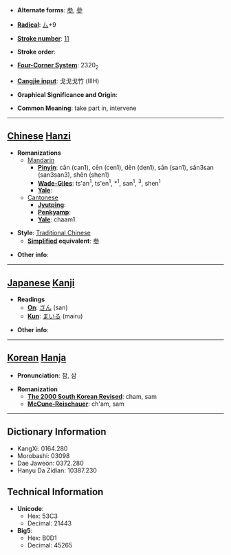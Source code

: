 * '''Alternate forms''': [[参]], [[參]]

* '''[[Wiktionary:Chinese radical index| Radical]]''': [[Wiktionary:Chinese radical index 厶|厶]]+9

* '''[[Wiktionary:Chinese total strokes index|Stroke number]]''': [[Wiktionary:Chinese total strokes index 11|11]]

* '''Stroke order''': 

* '''[[Wiktionary:Chinese four corner index|Four-Corner System]]''': 2320<sub>2</sub>

* '''[[Wiktionary:Chinese Cangjie index|Cangjie input]]''': 戈戈戈竹 (IIIH)

* '''Graphical Significance and Origin''': 

* '''Common Meaning''': take part in, intervene

----

== [[Chinese]] [[Hanzi]] ==

* '''Romanizations'''
** [[Mandarin]]
*** '''[[Pinyin]]''': cān (can1), cēn (cen1), dēn (den1), sān (san1), sǎn3san (san3san3), shēn (shen1)
*** '''[[Wade-Giles]]''': ts'an<sup>1</sup>, ts'en<sup>1</sup>, *<sup>1</sup>, san<sup>1</sup>, <sup>3</sup>, shen<sup>1</sup>
*** '''[[Yale]]''': 
**[[Cantonese]]
***'''[[Jyutping]]''':
***'''[[Penkyamp]]''': 
***'''[[Yale]]''': chaam1

* '''Style''': [[Traditional Chinese]] 
** '''[[Simplified Chinese|Simplified]] equivalent''': [[参]]

* '''Other info''': 

----

== [[Japanese]] [[Kanji]] ==

* '''Readings'''
** '''[[On]]''': [[さん]] (san)
** '''[[Kun]]''': [[まいる]] (mairu)

* '''Other info''':  

----

== [[Korean]] [[Hanja]] ==

* '''Pronunciation''': 참, 삼

* '''Romanization'''
** '''[[The 2000 South Korean Revised Romanization|The 2000 South Korean Revised]]''': cham, sam
** '''[[McCune-Reischauer]]''': ch'am, sam

----

== Dictionary Information ==

* KangXi: 0164.280
* Morobashi: 03098
* Dae Jaweon: 0372.280
* Hanyu Da Zidian: 10387.230

== Technical Information ==

* '''Unicode''':
** Hex: 53C3
** Decimal: 21443
* '''Big5''':
** Hex: B0D1
** Decimal: 45265